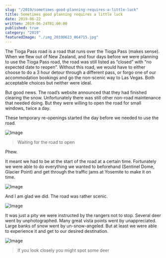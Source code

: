 ```yaml
---
slug: "/2019/sometimes-good-planning-requires-a-little-luck"
title: Sometimes good planning requires a little luck
date: 2019-06-22
written: 2019-06-24T01:00:00
published: true
category: "2019"
featuredImage: "./img_20190623_064715.jpg"
---
```


The Tioga Pass road is a road that runs over the Tioga Pass (makes sense). When we flew out of New Zealand, and four days before we were planning to use the Tioga Pass road, the road was still listed as “closed” with “no expected date to reopen”. Without this road, we would have to either choose to do a 3 hour detour through a different pass, or forgo one of our accommodation bookings and go the non-scenic way to Las Vegas. Both acceptable choices but neither were ideal.

But good news. The road’s website announced that they had finished clearing the snow. Unfortunately there was still other non-road maintenance that needed doing. But they were willing to open the road for small windows, twice a day.

These temporary re-openings started the day before we needed to use the road.

![Image](./img_20190623_055309.jpg)

> Waiting for the road to open

Phew.

It meant we had to be at the start of the road at a certain time. Fortunately we were able to do everything we wanted to beforehand (Sentinel Dome, Glacier Point) and get through the traffic jams at Yosemite to make it on time.

![Image](./img_20190623_064715.jpg)

And I am glad we did. The road was rather scenic.

![Image](./img_20190623_062639.jpg)

It was just a pity we were instructed by the rangers not to stop. Several deer went by unphotographed. Many great vista points went by unappreciated. Large banks of snow went by un-snow-angeled. But at least we were able to experience it and get to our desired destination.

![Image](./img_20190623_065729.jpg)

> If you look closely you might spot some deer